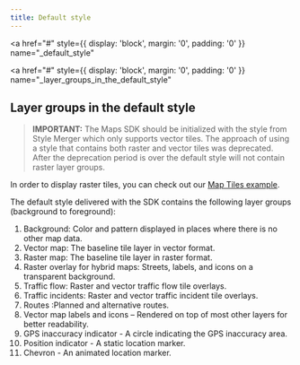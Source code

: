 ```yaml
---
title: Default style
---
```


<a
  href="#"
  style={{ display: 'block', margin: '0', padding: '0' }}
  name="_default_style"
></a>

<a
  href="#"
  style={{ display: 'block', margin: '0', padding: '0' }}
  name="_layer_groups_in_the_default_style"
></a>

## Layer groups in the default style

<Blockquote type="announcement">

**IMPORTANT:** The Maps SDK should be initialized with the style from Style Merger which only
supports vector tiles. The approach of using a style that contains both raster and vector tiles was
deprecated. After the deprecation period is over the default style will not contain raster layer
groups.

</Blockquote>

In order to display raster tiles, you can check out
our [Map Tiles example](https://developer.New.com/maps-android-sdk/documentation/map-display/map-examples/map-tiles).

The default style delivered with the SDK contains the following layer groups (background to
foreground):

1. Background: Color and pattern displayed in places where there is no other map data.
2. Vector map: The baseline tile layer in vector format.
3. Raster map: The baseline tile layer in raster format.
4. Raster overlay for hybrid maps: Streets, labels, and icons on a transparent background.
5. Traffic flow: Raster and vector traffic flow tile overlays.
6. Traffic incidents: Raster and vector traffic incident tile overlays.
7. Routes :Planned and alternative routes.
8. Vector map labels and icons – Rendered on top of most other layers for better readability.
9. GPS inaccuracy indicator - A circle indicating the GPS inaccuracy area.
10. Position indicator - A static location marker.
11. Chevron - An animated location marker.